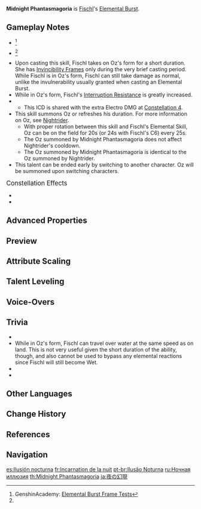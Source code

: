 {{Talent Infobox
|image         = Talent Midnight Phantasmagoria.png
|character     = Fischl
|type          = Elemental Burst
|info          = Summons [[Oz]] to spread his twin wings of twilight and defend Fischl.<br />Has the following properties during the ability's [[duration]]:<br />
* Fischl takes on Oz's form, greatly increasing her [[Movement Speed]].
* Strikes nearby opponents with lightning, dealing {{Color|Electro DMG}} to opponents she comes in contact with. Each opponent can only be struck once.
* Once this ability's effects end, Oz will remain on the battlefield and attack his Prinzessin's foes. If Oz is already on the field, then this will reset the duration of his presence.
|energyCost    = 60
|CD            = 15s
|attr1         = Falling Thunder DMG
|value1        = 208–468%
|utility1      = Movement SPD
|utility2      = Duration Reset
|utility3      = Interruption Resistance
|scale_att1    = ATK
}}
{{Description|"...In the hordes of beasts that follow the cursed blood, only Prince Nachtraben, who bore witness to the extinction of thousand worlds, knows her true greatness. Thus the night wings he spreads are his eternal promise to protect Her Royal Highness."<br />&mdash;Flowers for Princess Fischl (I): End Time Zersetzung.''}}
'''Midnight Phantasmagoria''' is [[Fischl]]'s [[Elemental Burst]].

==Gameplay Notes==
* {{TalentNote|energy frame|11}}<ref name="Genshin Academy burst info sheet">GenshinAcademy: [https://docs.google.com/spreadsheets/d/1iLUT8Tafwih3RZbNlA59w6-x5NQdgPvsMc86b7W92DQ/edit#gid=0 Elemental Burst Frame Tests]</ref>
* {{TalentNote|cooldown frame|2}}<ref name="Genshin Academy burst info sheet" />
* Upon casting this skill, Fischl takes on Oz's form for a short duration. She has [[Invincibility Frames]] only during the very brief casting period. While Fischl is in Oz's form, Fischl can still take damage as normal, unlike the invulnerability usually granted when casting an Elemental Burst.
* While in Oz's form, Fischl's [[Interruption Resistance]] is greatly increased.
* {{TalentNote|icd|Falling Thunder DMG|5|4}}
** This ICD is shared with the extra Electro DMG at [[Her Pilgrimage of Bleak|Constellation 4]].
* This skill summons Oz or refreshes his duration. For more information on Oz, see [[Nightrider]].
** With proper rotation between this skill and Fischl's Elemental Skill, Oz can be on the field for 20s (or 24s with Fischl's C6) every 25s.
** The Oz summoned by Midnight Phantasmagoria does not affect Nightrider's cooldown.
** The Oz summoned by Midnight Phantasmagoria is identical to the Oz summoned by Nightrider.
* This talent can be ended early by switching to another character. Oz will be summoned upon switching characters.

;<big>Constellation Effects</big>
* {{TalentNote|constellation|4|Her Pilgrimage of Bleak}}
* {{TalentNote|constellation|5|Against the Fleeing Light}}

==Advanced Properties==
{{Advanced Properties
|title   = Falling Thunder DMG
|gu      = 2U
|icdtag  = Elemental Burst
|icdtype = 5s/4 Hits
|poise   = 150
|impulse = 3
|blunt   = 1

|title2   = Extra AoE DMG (C4)
|gu2      = 2U
|icdtag2  = Elemental Burst
|icdtype2 = 5s/4 Hits
|poise2   = 500
|impulse2 = 2
}}

==Preview==
{{Preview
|file=Midnight Phantasmagoria Preview
}}
{{clr}}

==Attribute Scaling==
{{Talent Scaling
|talentType=Elemental Burst
|levels=14
|order=fallingthunderdmg,cd,energycost
|titles=Falling Thunder DMG (%),CD,Energy Cost
|fallingthunderdmg_1=208
|fallingthunderdmg_2=223.6
|fallingthunderdmg_3=239.2
|fallingthunderdmg_4=260
|fallingthunderdmg_5=275.6
|fallingthunderdmg_6=291.2
|fallingthunderdmg_7=312
|fallingthunderdmg_8=332.8
|fallingthunderdmg_9=353.6
|fallingthunderdmg_10=374.4
|fallingthunderdmg_11=395.2
|fallingthunderdmg_12=416
|fallingthunderdmg_13=442
|fallingthunderdmg_14=468
|cd=15s
|energycost=60
}}

==Talent Leveling==
{{Talent Upgrade|Fischl}}

==Voice-Overs==
{{Talent VO}}

==Trivia==
* {{TalentNote|clap}}
* While in Oz's form, Fischl can travel over water at the same speed as on land. This is not very useful given the short duration of the ability, though, and also cannot be used to bypass any elemental reactions since Fischl will still become Wet.
* {{Transclude|Dunkelnacht Sakrament|Glowing Ornaments|section=1}}
* {{Transclude|Ein Immernachtstraum|Glowing Ornaments|section=1}}

==Other Languages==
{{Other Languages
|en      = Midnight Phantasmagoria
|zhs     = 至夜幻现
|zhs_rm  = Zhìyè Huànxiàn
|zht     = 至夜幻現
|zht_rm  = Zhìyè Huànxiàn
|zh_tl   = Evernight Phantasmagoria
|ja      = 夜の幻現
|ja_rm   = Yoru no Gengen
|ja_tl   = Phantasmagoria of Night
|ko      = 암야의 환상
|ko_rm   = Amya-ui Hwansang
|ko_tl   = Illusion of Dark Night
|es      = Ilusión nocturna
|es_tl   = Nocturnal Illusion
|fr      = Incarnation de la nuit
|fr_tl   = Embodiment of the Night
|ru      = Ночная иллюзия
|ru_tl   = Night Illusion
|th      = Midnight Phantasmagoria
|vi      = Ảo Ảnh Bóng Đêm
|vi_tl   = Shadow Illusion
|de      = Mitternachtstraum
|de_tl   = Midnight's Dream
|id      = Midnight Phantasmagoria
|pt      = Ilusão Noturna
|pt_tl   = 
|tr      = Gece Yanılsaması
|tr_tl   = 
|it      = Fantasmagoria di mezzanotte
|it_tl   = Midnight Phantasmagoria
}}

==Change History==
{{Change History|1.0}}

==References==
{{Reflist}}

==Navigation==
{{Talent Navbox|Fischl}}

[[es:Ilusión nocturna]]
[[fr:Incarnation de la nuit]]
[[pt-br:Ilusão Noturna]]
[[ru:Ночная иллюзия]]
[[th:Midnight Phantasmagoria]]
[[ja:夜の幻現]]
